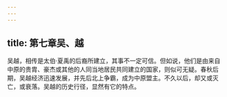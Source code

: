 ```yaml
---
---
---
```

title: 第七章吴、越
---



吴越，相传是太伯·夏禹的后裔所建立，其事不一定可信。但如说，他们是由来自中原的贵胄、豪杰或其他的人同当地居民共同建立的国家，则似可无疑。春秋后期，吴越经济迅速发展，并先后北上争霸，成为中原盟主。不久以后，却又或灭亡，或衰落。吴越的历史行径，显然有它的特点。